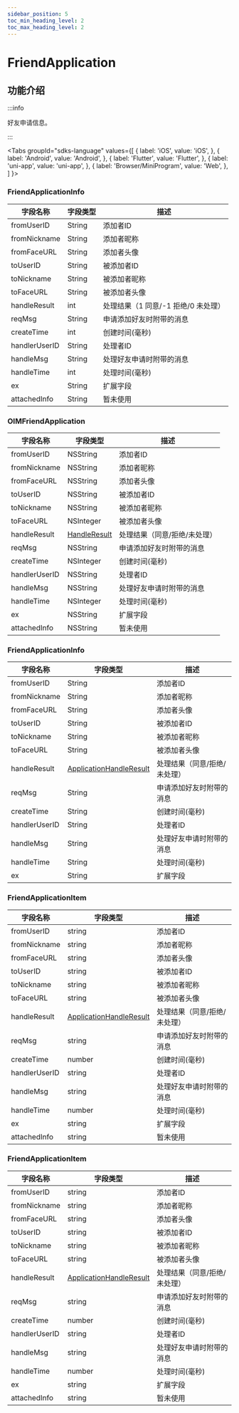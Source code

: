 ```yaml
---
sidebar_position: 5
toc_min_heading_level: 2
toc_max_heading_level: 2
---
```


# FriendApplication

## 功能介绍

:::info

好友申请信息。

:::

<Tabs
groupId="sdks-language"
values={[
{ label: 'iOS', value: 'iOS', },
{ label: 'Android', value: 'Android', },
{ label: 'Flutter', value: 'Flutter', },
{ label: 'uni-app', value: 'uni-app', },
{ label: 'Browser/MiniProgram', value: 'Web', },
]
}>

<TabItem value="Flutter">

### FriendApplicationInfo

| 字段名称      | 字段类型 | 描述                                |
| ------------- | -------- | ----------------------------------- |
| fromUserID    | String   | 添加者ID                       |
| fromNickname  | String   | 添加者昵称                          |
| fromFaceURL   | String   | 添加者头像                      |
| toUserID      | String   | 被添加者ID                     |
| toNickname    | String   | 被添加者昵称                        |
| toFaceURL     | String   | 被添加者头像                    |
| handleResult  | int      | 处理结果（1 同意/-1 拒绝/0 未处理） |
| reqMsg        | String   | 申请添加好友时附带的消息            |
| createTime    | int      | 创建时间(毫秒)                            |
| handlerUserID | String   | 处理者ID                       |
| handleMsg     | String   | 处理好友申请时附带的消息            |
| handleTime    | int      | 处理时间(毫秒)                            |
| ex            | String   | 扩展字段                      |
| attachedInfo  | String   | 暂未使用    |

</TabItem>

<TabItem value="iOS">

### OIMFriendApplication

| 字段名称      | 字段类型                                        | 描述                             |
| ------------- | ----------------------------------------------- | -------------------------------- |
| fromUserID    | NSString                                        | 添加者ID                    |
| fromNickname  | NSString                                        | 添加者昵称                       |
| fromFaceURL   | NSString                                        | 添加者头像                   |
| toUserID      | NSString                                        | 被添加者ID                  |
| toNickname    | NSString                                        | 被添加者昵称                     |
| toFaceURL     | NSInteger                                       | 被添加者头像                 |
| handleResult  | [HandleResult](docs/sdks/enum/handleResult.mdx) | 处理结果（同意/拒绝/未处理）     |
| reqMsg        | NSString                                        | 申请添加好友时附带的消息         |
| createTime    | NSInteger                                       | 创建时间(毫秒)                         |
| handlerUserID | NSString                                        | 处理者ID                    |
| handleMsg     | NSString                                        | 处理好友申请时附带的消息         |
| handleTime    | NSInteger                                       | 处理时间(毫秒)                         |
| ex            | NSString                                        | 扩展字段                   |
| attachedInfo  | NSString                                        | 暂未使用 |

</TabItem>

<TabItem value="Android">

### FriendApplicationInfo

| 字段名称      | 字段类型 | 描述                         |
| ------------- | -------- | ---------------------------- |
| fromUserID    | String   | 添加者ID                |
| fromNickname  | String   | 添加者昵称                   |
| fromFaceURL   | String   | 添加者头像               |
| toUserID      | String   | 被添加者ID              |
| toNickname    | String   | 被添加者昵称                 |
| toFaceURL     | String   | 被添加者头像             |
| handleResult  | [ApplicationHandleResult](docs/sdks/enum/handleResult.mdx) | 处理结果（同意/拒绝/未处理）     |
| reqMsg        | String   | 申请添加好友时附带的消息     |
| createTime    | String   | 创建时间(毫秒)                     |
| handlerUserID | String   | 处理者ID                |
| handleMsg     | String   | 处理好友申请时附带的消息     |
| handleTime    | String   | 处理时间(毫秒)                     |
| ex            | String   | 扩展字段               |

</TabItem>

<TabItem value="Web">

### FriendApplicationItem

| 字段名称      | 字段类型                                                   | 描述                             |
| ------------- | ---------------------------------------------------------- | -------------------------------- |
| fromUserID    | string                                                     | 添加者ID                    |
| fromNickname  | string                                                     | 添加者昵称                       |
| fromFaceURL   | string                                                     | 添加者头像                   |
| toUserID      | string                                                     | 被添加者ID                  |
| toNickname    | string                                                     | 被添加者昵称                     |
| toFaceURL     | string                                                     | 被添加者头像                 |
| handleResult  | [ApplicationHandleResult](docs/sdks/enum/handleResult.mdx) | 处理结果（同意/拒绝/未处理）     |
| reqMsg        | string                                                     | 申请添加好友时附带的消息         |
| createTime    | number                                                     | 创建时间(毫秒)                         |
| handlerUserID | string                                                     | 处理者ID                    |
| handleMsg     | string                                                     | 处理好友申请时附带的消息         |
| handleTime    | number                                                     | 处理时间(毫秒)                         |
| ex            | string                                                     | 扩展字段                   |
| attachedInfo  | string                                                     | 暂未使用 |

</TabItem>

<TabItem value="uni-app">

### FriendApplicationItem

| 字段名称      | 字段类型                                                   | 描述                             |
| ------------- | ---------------------------------------------------------- | -------------------------------- |
| fromUserID    | string                                                     | 添加者ID                    |
| fromNickname  | string                                                     | 添加者昵称                       |
| fromFaceURL   | string                                                     | 添加者头像                   |
| toUserID      | string                                                     | 被添加者ID                  |
| toNickname    | string                                                     | 被添加者昵称                     |
| toFaceURL     | string                                                     | 被添加者头像                 |
| handleResult  | [ApplicationHandleResult](docs/sdks/enum/handleResult.mdx) | 处理结果（同意/拒绝/未处理）     |
| reqMsg        | string                                                     | 申请添加好友时附带的消息         |
| createTime    | number                                                     | 创建时间(毫秒)                         |
| handlerUserID | string                                                     | 处理者ID                    |
| handleMsg     | string                                                     | 处理好友申请时附带的消息         |
| handleTime    | number                                                     | 处理时间(毫秒)                         |
| ex            | string                                                     | 扩展字段                   |
| attachedInfo  | string                                                     | 暂未使用 |

</TabItem>

</Tabs>
